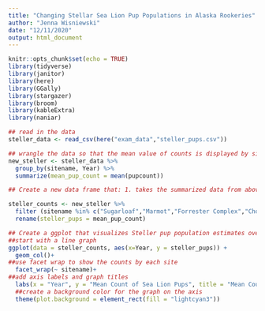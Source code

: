 ```yaml
---
title: "Changing Stellar Sea Lion Pup Populations in Alaska Rookeries"
author: "Jenna Wisniewski"
date: "12/11/2020"
output: html_document
---
```


```r
knitr::opts_chunk$set(echo = TRUE)
library(tidyverse)
library(janitor)
library(here)
library(GGally)
library(stargazer)
library(broom)
library(kableExtra)
library(naniar)
```

```r
## read in the data
steller_data <- read_csv(here("exam_data","steller_pups.csv"))

```

```r
## wrangle the data so that the mean value of counts is displayed by site and year
new_steller <- steller_data %>% 
  group_by(sitename, Year) %>% 
  summarize(mean_pup_count = mean(pupcount))

```

```r
## Create a new data frame that: 1. takes the summarized data from above and only keeps observations from sites Sugarloaf, Marmot, Forrester Complex, Chowiet, and Hazy 2. Only keeps the columns containing the site name, year, and pup count (this was already done from the previous code) 3. renames the column containing pup counts to steller_pups 

steller_counts <- new_steller %>% 
  filter (sitename %in% c("Sugarloaf","Marmot","Forrester Complex","Chowiet", "Hazy")) %>%
  rename(steller_pups = mean_pup_count)
```

```r
## Create a ggplot that visualizes Steller pup population estimates over time for the five sites 
##start with a line graph
ggplot(data = steller_counts, aes(x=Year, y = steller_pups)) +
  geom_col()+
##use facet wrap to show the counts by each site
  facet_wrap(~ sitename)+
##add axis labels and graph titles
  labs(x = "Year", y = "Mean Count of Sea Lion Pups", title = "Mean Count of Sea Lion Pups Per Alaskan Rookerie Site")+
  ##create a background color for the graph on the axis
  theme(plot.background = element_rect(fill = "lightcyan3"))
```

